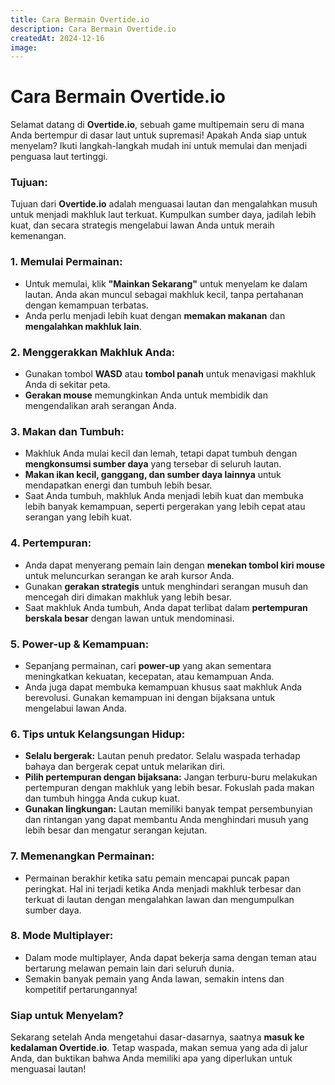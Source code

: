 ```yaml
---
title: Cara Bermain Overtide.io
description: Cara Bermain Overtide.io
createdAt: 2024-12-16
image:
---
```


# Cara Bermain Overtide.io



Selamat datang di **Overtide.io**, sebuah game multipemain seru di mana Anda bertempur di dasar laut untuk supremasi! Apakah Anda siap untuk menyelam? Ikuti langkah-langkah mudah ini untuk memulai dan menjadi penguasa laut tertinggi.

### **Tujuan:**
Tujuan dari **Overtide.io** adalah menguasai lautan dan mengalahkan musuh untuk menjadi makhluk laut terkuat. Kumpulkan sumber daya, jadilah lebih kuat, dan secara strategis mengelabui lawan Anda untuk meraih kemenangan.

### **1. Memulai Permainan:**
- Untuk memulai, klik **"Mainkan Sekarang"** untuk menyelam ke dalam lautan. Anda akan muncul sebagai makhluk kecil, tanpa pertahanan dengan kemampuan terbatas.
- Anda perlu menjadi lebih kuat dengan **memakan makanan** dan **mengalahkan makhluk lain**.

### **2. Menggerakkan Makhluk Anda:**
- Gunakan tombol **WASD** atau **tombol panah** untuk menavigasi makhluk Anda di sekitar peta.
- **Gerakan mouse** memungkinkan Anda untuk membidik dan mengendalikan arah serangan Anda.

### **3. Makan dan Tumbuh:**
- Makhluk Anda mulai kecil dan lemah, tetapi dapat tumbuh dengan **mengkonsumsi sumber daya** yang tersebar di seluruh lautan.
- **Makan ikan kecil, ganggang, dan sumber daya lainnya** untuk mendapatkan energi dan tumbuh lebih besar.
- Saat Anda tumbuh, makhluk Anda menjadi lebih kuat dan membuka lebih banyak kemampuan, seperti pergerakan yang lebih cepat atau serangan yang lebih kuat.

### **4. Pertempuran:**
- Anda dapat menyerang pemain lain dengan **menekan tombol kiri mouse** untuk meluncurkan serangan ke arah kursor Anda.
- Gunakan **gerakan strategis** untuk menghindari serangan musuh dan mencegah diri dimakan makhluk yang lebih besar.
- Saat makhluk Anda tumbuh, Anda dapat terlibat dalam **pertempuran berskala besar** dengan lawan untuk mendominasi.

### **5. Power-up & Kemampuan:**
- Sepanjang permainan, cari **power-up** yang akan sementara meningkatkan kekuatan, kecepatan, atau kemampuan Anda.
- Anda juga dapat membuka kemampuan khusus saat makhluk Anda berevolusi. Gunakan kemampuan ini dengan bijaksana untuk mengelabui lawan Anda.

### **6. Tips untuk Kelangsungan Hidup:**
- **Selalu bergerak:** Lautan penuh predator. Selalu waspada terhadap bahaya dan bergerak cepat untuk melarikan diri.
- **Pilih pertempuran dengan bijaksana:** Jangan terburu-buru melakukan pertempuran dengan makhluk yang lebih besar. Fokuslah pada makan dan tumbuh hingga Anda cukup kuat.
- **Gunakan lingkungan:** Lautan memiliki banyak tempat persembunyian dan rintangan yang dapat membantu Anda menghindari musuh yang lebih besar dan mengatur serangan kejutan.

### **7. Memenangkan Permainan:**
- Permainan berakhir ketika satu pemain mencapai puncak papan peringkat. Hal ini terjadi ketika Anda menjadi makhluk terbesar dan terkuat di lautan dengan mengalahkan lawan dan mengumpulkan sumber daya.

### **8. Mode Multiplayer:**
- Dalam mode multiplayer, Anda dapat bekerja sama dengan teman atau bertarung melawan pemain lain dari seluruh dunia.
- Semakin banyak pemain yang Anda lawan, semakin intens dan kompetitif pertarungannya!

### **Siap untuk Menyelam?**
Sekarang setelah Anda mengetahui dasar-dasarnya, saatnya **masuk ke kedalaman Overtide.io**. Tetap waspada, makan semua yang ada di jalur Anda, dan buktikan bahwa Anda memiliki apa yang diperlukan untuk menguasai lautan!